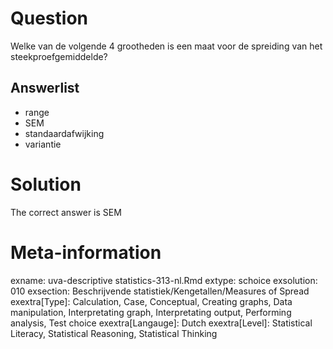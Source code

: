 Question
========

Welke van de volgende 4 grootheden is een maat voor de spreiding van het steekproefgemiddelde? 

Answerlist
----------
* range
* SEM
* standaardafwijking
* variantie

Solution
========

The correct answer is  SEM 

Meta-information
================
exname: uva-descriptive statistics-313-nl.Rmd 
extype: schoice 
exsolution: 010 
exsection: Beschrijvende statistiek/Kengetallen/Measures of Spread
exextra[Type]: Calculation, Case, Conceptual, Creating graphs, Data manipulation, Interpretating graph, Interpretating output, Performing analysis, Test choice 
exextra[Langauge]: Dutch 
exextra[Level]: Statistical Literacy, Statistical Reasoning, Statistical Thinking 
